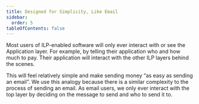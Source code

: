 ```yaml
---
title: Designed for Simplicity, Like Email
sidebar:
  order: 5
tableOfContents: false
---
```



Most users of ILP-enabled software will only ever interact with or see the Application layer. For example, by telling their application who and how much to pay. Their application will interact with the other ILP layers behind the scenes.

This will feel relatively simple and make sending money “as easy as sending an email”. We use this analogy because there is a similar complexity to the process of sending an email. As email users, we only ever interact with the top layer by deciding on the message to send and who to send it to.

<CompletionTracker postId="designed-for-simplicity" client:only="react" />
